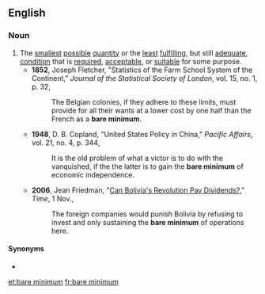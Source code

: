 ==English==

===Noun===
{{en-noun|?}}

# The [[smallest]] [[possible]] [[quantity]] or the [[least]] [[fulfilling]], but still [[adequate]], [[condition]] that is [[require]]d, [[acceptable]], or [[suitable]] for some purpose.
#* '''1852''', Joseph Fletcher, "Statistics of the Farm School System of the Continent," ''Journal of the Statistical Society of London'', vol. 15, no. 1, p. 32,
#*: The Belgian colonies, if they adhere to these limits, must provide for all their wants at a lower cost by one half than the French as a '''bare minimum'''.
#* '''1948''', D. B. Copland, "United States Policy in China," ''Pacific Affairs'', vol. 21, no. 4, p. 344,
#*: It is the old problem of what a victor is to do with the vanquished, if the the latter is to gain the '''bare minimum''' of economic independence.
#* '''2006''', Jean Friedman, "[http://www.time.com/time/world/article/0,8599,1553207,00.html Can Bolivia's Revolution Pay Dividends?]," ''Time'', 1 Nov.,
#*: The foreign companies would punish Bolivia by refusing to invest and only sustaining the '''bare minimum''' of operations here.


====Synonyms====
* {{l|en|modicum}}

[[et:bare minimum]]
[[fr:bare minimum]]